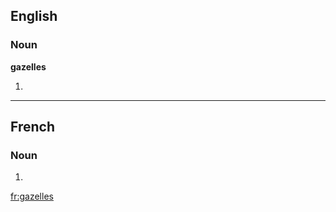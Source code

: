 ==English==

===Noun===
'''gazelles'''

# {{plural of|[[gazelle]]}}

----

==French==

===Noun===
{{infl|fr|plural}} {{f|p}}

# {{plural of|gazelle|lang=French}}

[[fr:gazelles]]